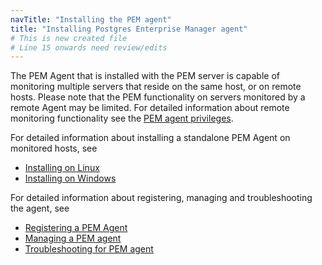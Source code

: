 ```yaml
---
navTitle: "Installing the PEM agent"
title: "Installing Postgres Enterprise Manager agent"
# This is new created file
# Line 15 onwards need review/edits
---
```


The PEM Agent that is installed with the PEM server is capable of monitoring multiple servers that reside on the same host, or on remote hosts. Please note that the PEM functionality on servers monitored by a remote Agent may be limited. For detailed information about remote monitoring functionality see the [PEM agent privileges](/pem/latest/pem_online_help/02_toc_pem_agent/05_pem_agent_privileges/).

For detailed information about installing a standalone PEM Agent on monitored hosts, see

-   [Installing on Linux](installing_on_linux)
-   [Installing on Windows](installing_pem_agent_on_windows)

For detailed information about registering, managing and troubleshooting the agent, see

-   [Registering a PEM Agent](../registering_agent/)
-   [Managing a PEM agent](../managing_pem_agent/) 
-   [Troubleshooting for PEM agent](../troubleshooting_agent/)